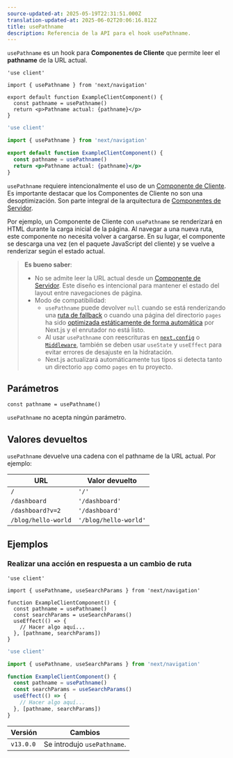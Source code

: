 ```yaml
---
source-updated-at: 2025-05-19T22:31:51.000Z
translation-updated-at: 2025-06-02T20:06:16.812Z
title: usePathname
description: Referencia de la API para el hook usePathname.
---
```


`usePathname` es un hook para **Componentes de Cliente** que permite leer el **pathname** de la URL actual.

```tsx filename="app/example-client-component.tsx" switcher
'use client'

import { usePathname } from 'next/navigation'

export default function ExampleClientComponent() {
  const pathname = usePathname()
  return <p>Pathname actual: {pathname}</p>
}
```

```jsx filename="app/example-client-component.js" switcher
'use client'

import { usePathname } from 'next/navigation'

export default function ExampleClientComponent() {
  const pathname = usePathname()
  return <p>Pathname actual: {pathname}</p>
}
```

`usePathname` requiere intencionalmente el uso de un [Componente de Cliente](/docs/app/getting-started/server-and-client-components). Es importante destacar que los Componentes de Cliente no son una desoptimización. Son parte integral de la arquitectura de [Componentes de Servidor](/docs/app/getting-started/server-and-client-components).

Por ejemplo, un Componente de Cliente con `usePathname` se renderizará en HTML durante la carga inicial de la página. Al navegar a una nueva ruta, este componente no necesita volver a cargarse. En su lugar, el componente se descarga una vez (en el paquete JavaScript del cliente) y se vuelve a renderizar según el estado actual.

> **Es bueno saber**:
>
> - No se admite leer la URL actual desde un [Componente de Servidor](/docs/app/getting-started/server-and-client-components). Este diseño es intencional para mantener el estado del layout entre navegaciones de página.
> - Modo de compatibilidad:
>   - `usePathname` puede devolver `null` cuando se está renderizando una [ruta de fallback](/docs/pages/api-reference/functions/get-static-paths#fallback-true) o cuando una página del directorio `pages` ha sido [optimizada estáticamente de forma automática](/docs/pages/building-your-application/rendering/automatic-static-optimization) por Next.js y el enrutador no está listo.
>   - Al usar `usePathname` con reescrituras en [`next.config`](/docs/app/api-reference/config/next-config-js/rewrites) o [`Middleware`](/docs/app/building-your-application/routing/middleware), también se deben usar `useState` y `useEffect` para evitar errores de desajuste en la hidratación.
>   - Next.js actualizará automáticamente tus tipos si detecta tanto un directorio `app` como `pages` en tu proyecto.

## Parámetros

```tsx
const pathname = usePathname()
```

`usePathname` no acepta ningún parámetro.

## Valores devueltos

`usePathname` devuelve una cadena con el pathname de la URL actual. Por ejemplo:

| URL                 | Valor devuelto        |
| ------------------- | --------------------- |
| `/`                 | `'/'`                 |
| `/dashboard`        | `'/dashboard'`        |
| `/dashboard?v=2`    | `'/dashboard'`        |
| `/blog/hello-world` | `'/blog/hello-world'` |

## Ejemplos

### Realizar una acción en respuesta a un cambio de ruta

```tsx filename="app/example-client-component.tsx" switcher
'use client'

import { usePathname, useSearchParams } from 'next/navigation'

function ExampleClientComponent() {
  const pathname = usePathname()
  const searchParams = useSearchParams()
  useEffect(() => {
    // Hacer algo aquí...
  }, [pathname, searchParams])
}
```

```jsx filename="app/example-client-component.js" switcher
'use client'

import { usePathname, useSearchParams } from 'next/navigation'

function ExampleClientComponent() {
  const pathname = usePathname()
  const searchParams = useSearchParams()
  useEffect(() => {
    // Hacer algo aquí...
  }, [pathname, searchParams])
}
```

| Versión   | Cambios                   |
| --------- | ------------------------- |
| `v13.0.0` | Se introdujo `usePathname`. |